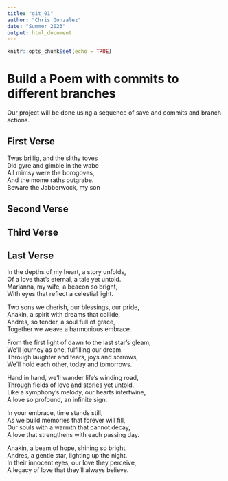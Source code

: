 ```yaml
---
title: "git_01"
author: "Chris Gonzalez"
date: "Summer 2023"
output: html_document
---
```


```r
knitr::opts_chunk$set(echo = TRUE)
```
# Build a Poem with commits to different branches
Our project will be done using a sequence of save and commits and branch actions.
<!-- Do not modify or change any text in "!--" bracketed areas such as this --- these are instructions to
you, if you change any of this the git program will notice it and compromise your git merging strategy !-->

## First Verse 
<!--Put the first five lines of a poem by Lewis Carrol in this section!-->
Twas brillig, and the slithy toves   
Did gyre and gimble in the wabe   
All mimsy were the borogoves,   
And the mome raths outgrabe.   
Beware the Jabberwock, my son   


## Second Verse
<!--Put the first five lines of a poem by Robert Frost here!-->

## Third Verse
<!--Put the first two verses of The Walrus and the Carpenter here!-->

## Last Verse
<!--Put a short poem you created using chatGPT of 20 to 30 lines,here!-->

In the depths of my heart, a story unfolds,   
Of a love that's eternal, a tale yet untold.   
Marianna, my wife, a beacon so bright,   
With eyes that reflect a celestial light.   

Two sons we cherish, our blessings, our pride,   
Anakin, a spirit with dreams that collide,   
Andres, so tender, a soul full of grace,   
Together we weave a harmonious embrace.   

From the first light of dawn to the last star's gleam,   
We'll journey as one, fulfilling our dream.   
Through laughter and tears, joys and sorrows,   
We'll hold each other, today and tomorrows.   

Hand in hand, we'll wander life's winding road,   
Through fields of love and stories yet untold.   
Like a symphony's melody, our hearts intertwine,   
A love so profound, an infinite sign.   

In your embrace, time stands still,   
As we build memories that forever will fill,   
Our souls with a warmth that cannot decay,   
A love that strengthens with each passing day.   

Anakin, a beam of hope, shining so bright,   
Andres, a gentle star, lighting up the night.   
In their innocent eyes, our love they perceive,   
A legacy of love that they'll always believe.   


